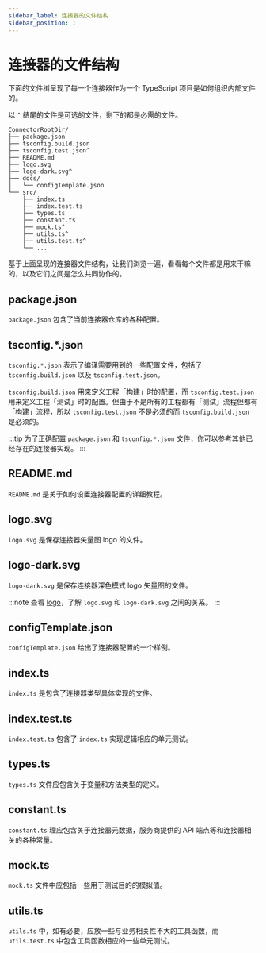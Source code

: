 ```yaml
---
sidebar_label: 连接器的文件结构
sidebar_position: 1
---
```


# 连接器的文件结构

下面的文件树呈现了每一个连接器作为一个 TypeScript 项目是如何组织内部文件的。

以 `^` 结尾的文件是可选的文件，剩下的都是必需的文件。

```
ConnectorRootDir/
├── package.json
├── tsconfig.build.json
├── tsconfig.test.json^
├── README.md
├── logo.svg
├── logo-dark.svg^
├── docs/
│   └── configTemplate.json
└── src/
    ├── index.ts
    ├── index.test.ts
    ├── types.ts
    ├── constant.ts
    ├── mock.ts^
    ├── utils.ts^
    ├── utils.test.ts^
    └── ...
```

基于上面呈现的连接器文件结构，让我们浏览一遍，看看每个文件都是用来干嘛的，以及它们之间是怎么共同协作的。

## package.json

`package.json` 包含了当前连接器仓库的各种配置。

## tsconfig.\*.json

`tsconfig.*.json` 表示了编译需要用到的一些配置文件，包括了 `tsconfig.build.json` 以及 `tsconfig.test.json`。

`tsconfig.build.json` 用来定义工程「构建」时的配置，而 `tsconfig.test.json` 用来定义工程「测试」时的配置。但由于不是所有的工程都有「测试」流程但都有「构建」流程，所以 `tsconfig.test.json` 不是必须的而 `tsconfig.build.json` 是必须的。

:::tip
为了正确配置 `package.json` 和 `tsconfig.*.json` 文件，你可以参考其他已经存在的连接器实现。
:::

## README.md

`README.md` 是关于如何设置连接器配置的详细教程。

## logo.svg

`logo.svg` 是保存连接器矢量图 logo 的文件。

## logo-dark.svg

`logo-dark.svg` 是保存连接器深色模式 logo 矢量图的文件。

:::note
查看 [logo](../../references/connectors/#logo)，了解 `logo.svg` 和 `logo-dark.svg` 之间的关系。
:::

## configTemplate.json

`configTemplate.json` 给出了连接器配置的一个样例。

## index.ts

`index.ts` 是包含了连接器类型具体实现的文件。

## index.test.ts

`index.test.ts` 包含了 `index.ts` 实现逻辑相应的单元测试。

## types.ts

`types.ts` 文件应包含关于变量和方法类型的定义。

## constant.ts

`constant.ts` 理应包含关于连接器元数据，服务商提供的 API 端点等和连接器相关的各种常量。

## mock.ts

`mock.ts` 文件中应包括一些用于测试目的的模拟值。

## utils.ts

`utils.ts` 中，如有必要，应放一些与业务相关性不大的工具函数，而 `utils.test.ts` 中包含工具函数相应的一些单元测试。
